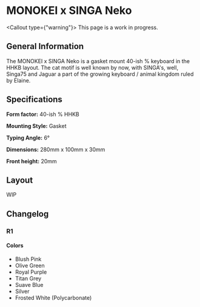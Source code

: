 
# MONOKEI x SINGA Neko

<Callout type={"warning"}>
    This page is a work in progress.
</Callout>

## General Information
The MONOKEI x SINGA Neko is a gasket mount 40-ish % keyboard in the HHKB layout. The cat motif is well known by now, with SINGA's, well, Singa75 and Jaguar a part of the growing keyboard / animal kingdom ruled by Elaine.

## Specifications
**Form factor:** 40-ish % HHKB

**Mounting Style:** Gasket

**Typing Angle:** 6°

**Dimensions:** 280mm x 100mm x 30mm

**Front height:** 20mm

## Layout
WIP

## Changelog
### R1
#### Colors
- Blush Pink
- Olive Green
- Royal Purple
- Titan Grey
- Suave Blue
- Silver
- Frosted White (Polycarbonate)